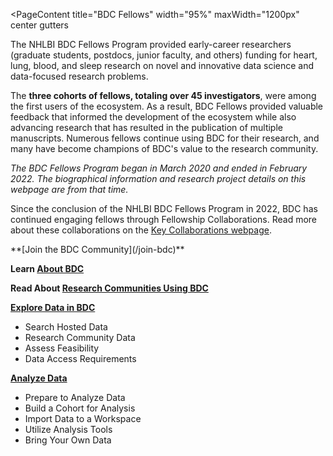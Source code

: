 
<PageContent 
  title="BDC Fellows"
  width="95%" maxWidth="1200px" center gutters
>
The NHLBI BDC Fellows Program provided early-career researchers (graduate students, postdocs, junior faculty, and others) funding for heart, lung, blood, and sleep research on novel and innovative data science and data-focused research problems. 

The **three cohorts of fellows, totaling over 45 investigators**, were among the first users of the ecosystem. As a result, BDC Fellows provided valuable feedback that informed the development of the ecosystem while also advancing research that has resulted in the publication of multiple manuscripts. Numerous fellows continue using BDC for their research, and many have become champions of BDC's value to the research community.

*The BDC Fellows Program began in March 2020 and ended in February 2022. The biographical information and research project details on this webpage are from that time.*

<FellowsGrid />

Since the conclusion of the NHLBI BDC Fellows Program in 2022, BDC has continued engaging fellows through Fellowship Collaborations. Read more about these collaborations on the [Key Collaborations webpage](/about/key-collaborations).

<NextStepsCard>
  **[Join the BDC Community](/join-bdc)**

  **Learn [About BDC](/about/overview)**

  **Read About [Research Communities Using BDC](/about/research-communities)**

  **[Explore Data in BDC](/use-bdc/explore-data)**
  - Search Hosted Data
  - Research Community Data
  - Assess Feasibility
  - Data Access Requirements

  **[Analyze Data](/use-bdc/analyze-data)**
  - Prepare to Analyze Data
  - Build a Cohort for Analysis
  - Import Data to a Workspace
  - Utilize Analysis Tools
  - Bring Your Own Data
</NextStepsCard>

</PageContent>
